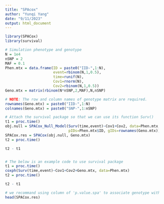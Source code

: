 ```yaml
---
title: "SPAcox"
author: "Yunqi Yang"
date: "9/11/2023"
output: html_document
---
```


```r
library(SPACox)
library(survival)
```

```r
# Simulation phenotype and genotype
N = 1e4
nSNP = 2
MAF = 0.1
Phen.mtx = data.frame(ID = paste0("IID-",1:N),
                      event=rbinom(N,1,0.5),
                      time=runif(N),
                      Cov1=rnorm(N),
                      Cov2=rbinom(N,1,0.5))
Geno.mtx = matrix(rbinom(N*nSNP,2,MAF),N,nSNP)

# NOTE: The row and column names of genotype matrix are required.
rownames(Geno.mtx) = paste0("IID-",1:N)
colnames(Geno.mtx) = paste0("SNP-",1:nSNP)
```

```r
# Attach the survival package so that we can use its function Surv()
t1 = proc.time()
obj.null = SPACox_Null_Model(Surv(time,event)~Cov1+Cov2, data=Phen.mtx,
                             pIDs=Phen.mtx$ID, gIDs=rownames(Geno.mtx))
SPACox.res = SPACox(obj.null, Geno.mtx)
t2 = proc.time()

t2 - t1


# The below is an example code to use survival package
t1 = proc.time()
coxph(Surv(time,event)~Cov1+Cov2+Geno.mtx, data=Phen.mtx)
t2 = proc.time()

t2 - t1
```

```r
# we recommand using column of 'p.value.spa' to associate genotype with time-to-event phenotypes
head(SPACox.res)
```

